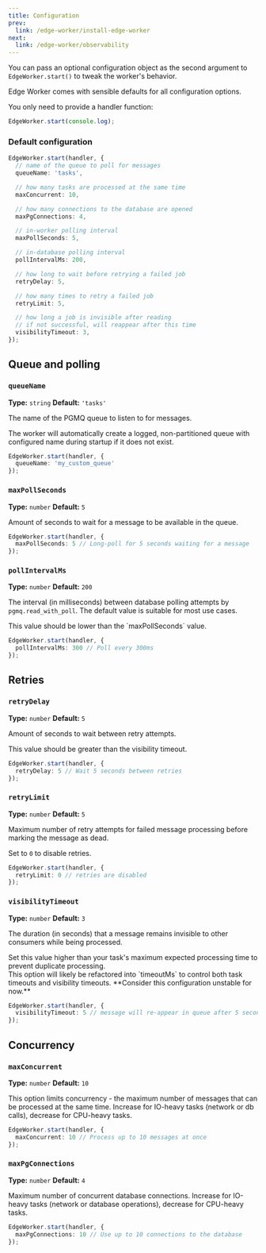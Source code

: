 ```yaml
---
title: Configuration
prev:
  link: /edge-worker/install-edge-worker
next:
  link: /edge-worker/observability
---
```



You can pass an optional configuration object as the second argument to `EdgeWorker.start()`
to tweak the worker's behavior.

<Aside title="Zero Configuration" type="tip">
Edge Worker comes with sensible defaults for all configuration options.

You only need to provide a handler function:

```ts
EdgeWorker.start(console.log);
```
</Aside>

### Default configuration

```typescript
EdgeWorker.start(handler, {
  // name of the queue to poll for messages
  queueName: 'tasks',

  // how many tasks are processed at the same time
  maxConcurrent: 10,

  // how many connections to the database are opened
  maxPgConnections: 4,

  // in-worker polling interval
  maxPollSeconds: 5,

  // in-database polling interval
  pollIntervalMs: 200,

  // how long to wait before retrying a failed job
  retryDelay: 5,

  // how many times to retry a failed job
  retryLimit: 5,

  // how long a job is invisible after reading
  // if not successful, will reappear after this time
  visibilityTimeout: 3,
});
```

## Queue and polling

### `queueName`
**Type:** `string`
**Default:** `'tasks'`

The name of the PGMQ queue to listen to for messages.

<Aside title="You don't need to create queues manually" type="tip">
The worker will automatically create a logged, non-partitioned queue
with configured name during startup if it does not exist.
</Aside>

```ts
EdgeWorker.start(handler, {
  queueName: 'my_custom_queue'
});
```

### `maxPollSeconds`
**Type:** `number`
**Default:** `5`

Amount of seconds to wait for a message to be available in the queue.

```ts
EdgeWorker.start(handler, {
  maxPollSeconds: 5 // Long-poll for 5 seconds waiting for a message
});
```

### `pollIntervalMs`
**Type:** `number`
**Default:** `200`

The interval (in milliseconds) between database polling attempts by `pgmq.read_with_poll`.
The default value is suitable for most use cases.

<Aside type="caution">
  This value should be lower than the `maxPollSeconds` value.
</Aside>


```ts
EdgeWorker.start(handler, {
  pollIntervalMs: 300 // Poll every 300ms
});
```

## Retries

### `retryDelay`
**Type:** `number`
**Default:** `5`

Amount of seconds to wait between retry attempts.

<Aside type="caution">
  This value should be greater than the visibility timeout.
</Aside>

```ts
EdgeWorker.start(handler, {
  retryDelay: 5 // Wait 5 seconds between retries
});
```


### `retryLimit`
**Type:** `number`
**Default:** `5`

Maximum number of retry attempts for failed message processing before marking the message as dead.

Set to `0` to disable retries.

```ts
EdgeWorker.start(handler, {
  retryLimit: 0 // retries are disabled
});
```

### `visibilityTimeout`
**Type:** `number`
**Default:** `3`

The duration (in seconds) that a message remains invisible to other consumers while being processed.

<Aside title="Timeouts" type="caution">
Set this value higher than your task's maximum expected processing time to prevent duplicate processing.
</Aside>

<Aside title="Work-in-Progress" type="danger">
This option will likely be refactored into `timeoutMs` to control both task timeouts and visibility timeouts.
**Consider this configuration unstable for now.**
</Aside>

```ts
EdgeWorker.start(handler, {
  visibilityTimeout: 5 // message will re-appear in queue after 5 seconds if not processed
});
```

## Concurrency

### `maxConcurrent`
**Type:** `number`
**Default:** `10`

This option limits concurrency - the maximum number of messages that can be processed at the same time.
Increase for IO-heavy tasks (network or db calls), decrease for CPU-heavy tasks.

```ts
EdgeWorker.start(handler, {
  maxConcurrent: 10 // Process up to 10 messages at once
});
```

### `maxPgConnections`
**Type:** `number`
**Default:** `4`

Maximum number of concurrent database connections.
Increase for IO-heavy tasks (network or database operations), decrease for CPU-heavy tasks.

```ts
EdgeWorker.start(handler, {
  maxPgConnections: 10 // Use up to 10 connections to the database
});
